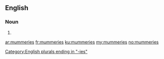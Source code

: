 ==English==

===Noun===
{{head|en|noun plural form}}

# {{plural of|mummery|lang=en}}

[[Category:English plurals ending in "-ies"]]

[[ar:mummeries]]
[[fr:mummeries]]
[[ku:mummeries]]
[[my:mummeries]]
[[no:mummeries]]